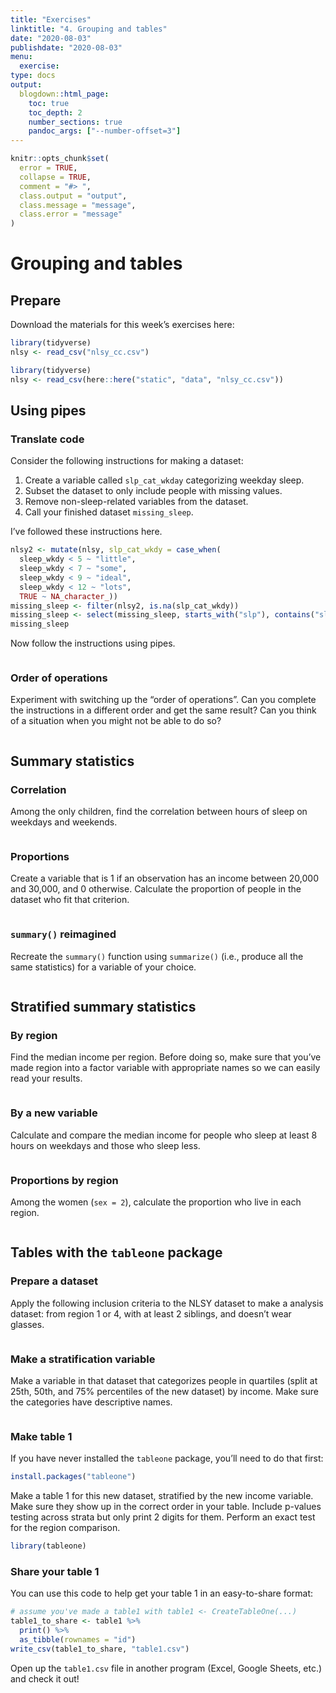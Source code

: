 ```yaml
---
title: "Exercises"
linktitle: "4. Grouping and tables"
date: "2020-08-03"
publishdate: "2020-08-03"
menu:
  exercise:
type: docs
output:
  blogdown::html_page:
    toc: true
    toc_depth: 2
    number_sections: true
    pandoc_args: ["--number-offset=3"]
---
```

```r
knitr::opts_chunk$set(
  error = TRUE,
  collapse = TRUE,
  comment = "#> ",
  class.output = "output",
  class.message = "message",
  class.error = "message"
)
```
# Grouping and tables
## Prepare

Download the materials for this week's exercises here: 

```r
library(tidyverse)
nlsy <- read_csv("nlsy_cc.csv")
```
```r
library(tidyverse)
nlsy <- read_csv(here::here("static", "data", "nlsy_cc.csv"))
```

## Using pipes

### Translate code {-}

Consider the following instructions for making a dataset:

1. Create a variable called `slp_cat_wkday` categorizing weekday sleep.
2. Subset the dataset to only include people with missing values.
2. Remove non-sleep-related variables from the dataset.
4. Call your finished dataset `missing_sleep`.

I've followed these instructions here.
```r
nlsy2 <- mutate(nlsy, slp_cat_wkdy = case_when(
  sleep_wkdy < 5 ~ "little",
  sleep_wkdy < 7 ~ "some",
  sleep_wkdy < 9 ~ "ideal",
  sleep_wkdy < 12 ~ "lots",
  TRUE ~ NA_character_))
missing_sleep <- filter(nlsy2, is.na(slp_cat_wkdy))
missing_sleep <- select(missing_sleep, starts_with("slp"), contains("sleep"))
missing_sleep
```


Now follow the instructions using pipes.

```r

```

### Order of operations {-}

Experiment with switching up the "order of operations". Can you complete the instructions in a different order and get the same result? Can you think of a situation when you might not be able to do so?

```r

```

## Summary statistics

### Correlation {-}

Among the only children, find the correlation between hours of sleep on weekdays and weekends.

```r

```

### Proportions {-}

Create a variable that is 1 if an observation has an income between 20,000 and 30,000, and 0 otherwise. Calculate the proportion of people in the dataset who fit that criterion.

```r

```


### `summary()` reimagined {-}

Recreate the `summary()` function using `summarize()` (i.e., produce all the same statistics) for a variable of your choice.

```r

```

## Stratified summary statistics

### By region {-}

Find the median income per region. Before doing so, make sure that you've made region into a factor variable with appropriate names so we can easily read your results.

```r

```

### By a new variable {-}

Calculate and compare the median income for people who sleep at least 8 hours on weekdays and those who sleep less.

```r

```

### Proportions by region {-}

Among the women (`sex = 2`), calculate the proportion who live in each region.

```r

```

## Tables with the `tableone` package

### Prepare a dataset {-}

Apply the following inclusion criteria to the NLSY dataset to make a analysis dataset: from region 1 or 4, with at least 2 siblings, and doesn't wear glasses.

```r

```

### Make a stratification variable {-}

Make a variable in that dataset that categorizes people in quartiles (split at 25th, 50th, and 75% percentiles of the new dataset) by income. Make sure the categories have descriptive names.

```r

```

### Make table 1 {-}

If you have never installed the `tableone` package, you'll need to do that first:
```r
install.packages("tableone")
```

Make a table 1 for this new dataset, stratified by the new income variable. Make sure they show up in the correct order in your table. Include p-values testing across strata but only print 2 digits for them. Perform an exact test for the region comparison.

```r
library(tableone)

```

### Share your table 1 {-}

You can use this code to help get your table 1 in an easy-to-share format:

```r
# assume you've made a table1 with table1 <- CreateTableOne(...)
table1_to_share <- table1 %>% 
  print() %>% 
  as_tibble(rownames = "id")
write_csv(table1_to_share, "table1.csv")
```

Open up the `table1.csv` file in another program (Excel, Google Sheets, etc.) and check it out!